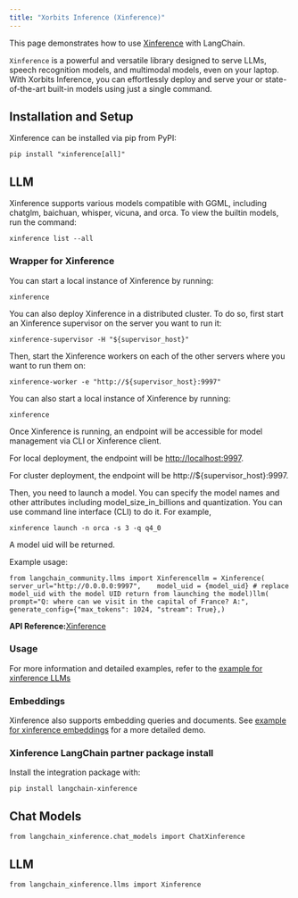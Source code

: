 ```yaml
---
title: "Xorbits Inference (Xinference)"
---
```


This page demonstrates how to use [Xinference](https://github.com/xorbitsai/inference) with LangChain.

`Xinference` is a powerful and versatile library designed to serve LLMs, speech recognition models, and multimodal models, even on your laptop. With Xorbits Inference, you can effortlessly deploy and serve your or state-of-the-art built-in models using just a single command.

## Installation and Setup

Xinference can be installed via pip from PyPI:

```
pip install "xinference[all]"
```

## LLM

Xinference supports various models compatible with GGML, including chatglm, baichuan, whisper, vicuna, and orca. To view the builtin models, run the command:

```
xinference list --all
```

### Wrapper for Xinference

You can start a local instance of Xinference by running:

```
xinference
```

You can also deploy Xinference in a distributed cluster. To do so, first start an Xinference supervisor on the server you want to run it:

```
xinference-supervisor -H "${supervisor_host}"
```

Then, start the Xinference workers on each of the other servers where you want to run them on:

```
xinference-worker -e "http://${supervisor_host}:9997"
```

You can also start a local instance of Xinference by running:

```
xinference
```

Once Xinference is running, an endpoint will be accessible for model management via CLI or Xinference client.

For local deployment, the endpoint will be [http://localhost:9997](http://localhost:9997).

For cluster deployment, the endpoint will be http\://$\{supervisor\_host}:9997.

Then, you need to launch a model. You can specify the model names and other attributes including model\_size\_in\_billions and quantization. You can use command line interface (CLI) to do it. For example,

```
xinference launch -n orca -s 3 -q q4_0
```

A model uid will be returned.

Example usage:

```
from langchain_community.llms import Xinferencellm = Xinference(    server_url="http://0.0.0.0:9997",    model_uid = {model_uid} # replace model_uid with the model UID return from launching the model)llm(    prompt="Q: where can we visit in the capital of France? A:",    generate_config={"max_tokens": 1024, "stream": True},)
```

**API Reference:**[Xinference](https://python.langchain.com/api_reference/community/llms/langchain_community.llms.xinference.Xinference.html)

### Usage

For more information and detailed examples, refer to the [example for xinference LLMs](/src/oss/integrations/llms/xinference)

### Embeddings

Xinference also supports embedding queries and documents. See [example for xinference embeddings](/src/oss/integrations/text_embedding/xinference) for a more detailed demo.

### Xinference LangChain partner package install

Install the integration package with:

```
pip install langchain-xinference
```

## Chat Models

```
from langchain_xinference.chat_models import ChatXinference
```

## LLM

```
from langchain_xinference.llms import Xinference
```
